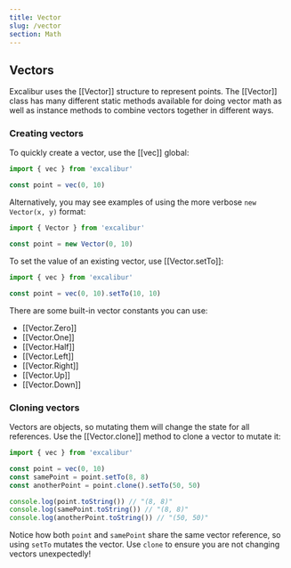 ```yaml
---
title: Vector
slug: /vector
section: Math
---
```


## Vectors

Excalibur uses the [[Vector]] structure to represent points. The [[Vector]] class has many different static methods available for doing vector math as well as instance methods to combine vectors together in different ways.

### Creating vectors

To quickly create a vector, use the [[vec]] global:

```ts
import { vec } from 'excalibur'

const point = vec(0, 10)
```

Alternatively, you may see examples of using the more verbose `new Vector(x, y)` format:

```ts
import { Vector } from 'excalibur'

const point = new Vector(0, 10)
```

To set the value of an existing vector, use [[Vector.setTo]]:

```ts
import { vec } from 'excalibur'

const point = vec(0, 10).setTo(10, 10)
```

There are some built-in vector constants you can use:

- [[Vector.Zero]]
- [[Vector.One]]
- [[Vector.Half]]
- [[Vector.Left]]
- [[Vector.Right]]
- [[Vector.Up]]
- [[Vector.Down]]

### Cloning vectors

Vectors are objects, so mutating them will change the state for all references. Use the [[Vector.clone]] method to clone a vector to mutate it:

```ts
import { vec } from 'excalibur'

const point = vec(0, 10)
const samePoint = point.setTo(8, 8)
const anotherPoint = point.clone().setTo(50, 50)

console.log(point.toString()) // "(8, 8)"
console.log(samePoint.toString()) // "(8, 8)"
console.log(anotherPoint.toString()) // "(50, 50)"
```

Notice how both `point` and `samePoint` share the same vector reference, so using `setTo` mutates the vector. Use `clone` to ensure you are not changing vectors unexpectedly!
